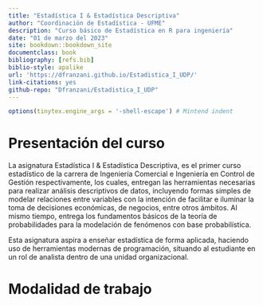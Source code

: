 ```yaml
--- 
title: "Estadística I & Estadística Descriptiva"
author: "Coordinación de Estadística - UFME"
description: "Curso básico de Estadística en R para ingeniería"
date: "01 de marzo del 2023"
site: bookdown::bookdown_site
documentclass: book
bibliography: [refs.bib]
biblio-style: apalike
url: 'https://dfranzani.github.io/Estadistica_I_UDP/'
link-citations: yes
github-repo: "Dfranzani/Estadistica_I_UDP"
---
```


```r
options(tinytex.engine_args = '-shell-escape') # Mintend indent
```

# Presentación del curso {-}

La asignatura Estadística I & Estadística Descriptiva, es el primer curso estadístico de la carrera de Ingeniería Comercial e Ingeniería en Control de Gestión respectivamente, los cuales, entregan las herramientas necesarias para realizar análisis descriptivos de datos, incluyendo formas simples de modelar relaciones entre variables con la intención de facilitar e iluminar la toma de decisiones económicas, de negocios, entre otros ámbitos. Al mismo tiempo, entrega los fundamentos básicos de la teoría de probabilidades para la modelación de fenómenos con base probabilística.

Esta asignatura aspira a enseñar estadística de forma aplicada, haciendo uso de herramientas modernas de programación, situando al estudiante en un rol de analista dentro de una unidad organizacional.

# Modalidad de trabajo {-}
